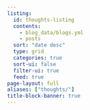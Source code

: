 ```yaml
---
listing:
  id: thoughts-listing
  contents: 
    - blog_data/blogs.yml
    - posts
  sort: "date desc"
  type: grid
  categories: true
  sort-ui: false
  filter-ui: true
  feed: true
page-layout: full
aliases: ["thoughts/"]
title-block-banner: true
---
```


:::{#thoughts-listing}
:::